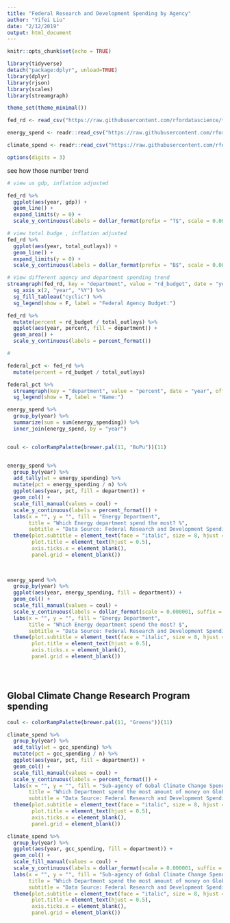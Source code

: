 ```yaml
---
title: "Federal Research and Development Spending by Agency"
author: "Yifei Liu"
date: "2/12/2019"
output: html_document
---
```


```r
knitr::opts_chunk$set(echo = TRUE)
```



```r
library(tidyverse)
detach("package:dplyr", unload=TRUE)
library(dplyr)
library(rjson)
library(scales)
library(streamgraph)

theme_set(theme_minimal())

fed_rd <- read_csv("https://raw.githubusercontent.com/rfordatascience/tidytuesday/master/data/2019/2019-02-12/fed_r_d_spending.csv")

energy_spend <- readr::read_csv("https://raw.githubusercontent.com/rfordatascience/tidytuesday/master/data/2019/2019-02-12/energy_spending.csv")

climate_spend <- readr::read_csv("https://raw.githubusercontent.com/rfordatascience/tidytuesday/master/data/2019/2019-02-12/climate_spending.csv")

options(digits = 3)

```

see how those number trend


```r
# view us gdp, inflation adjusted

fed_rd %>% 
  ggplot(aes(year, gdp)) +
  geom_line() +
  expand_limits(y = 0) +
  scale_y_continuous(labels = dollar_format(prefix = "T$", scale = 0.000000000001))

# view total budge , inflation adjusted
fed_rd %>%
  ggplot(aes(year, total_outlays)) +
  geom_line() +
  expand_limits(y = 0) +
  scale_y_continuous(labels = dollar_format(prefix = "B$", scale = 0.000000001))

# View different agency and department spending trend
streamgraph(fed_rd, key = "department", value = "rd_budget", date = "year", offset = "expand") %>%
  sg_axis_x(2, "year", "%Y") %>%
  sg_fill_tableau("cyclic") %>%
  sg_legend(show = F, label = "Federal Agency Budget:")

fed_rd %>%
  mutate(percent = rd_budget / total_outlays) %>%
  ggplot(aes(year, percent, fill = department)) +
  geom_area() +
  scale_y_continuous(labels = percent_format())

# 

federal_pct <- fed_rd %>%
  mutate(percent = rd_budget / total_outlays) 

federal_pct %>%
  streamgraph(key = "department", value = "percent", date = "year", offset = "zero", interpolate = "step") %>%
  sg_legend(show = T, label = "Name:")

```



```r

energy_spend %>% 
  group_by(year) %>%
  summarize(sum = sum(energy_spending)) %>%
  inner_join(energy_spend, by = "year")


coul <- colorRampPalette(brewer.pal(11, "BuPu"))(11)


energy_spend %>%
  group_by(year) %>%
  add_tally(wt = energy_spending) %>%
  mutate(pct = energy_spending / n) %>%
  ggplot(aes(year, pct, fill = department)) +
  geom_col() +
  scale_fill_manual(values = coul) +
  scale_y_continuous(labels = percent_format()) +
  labs(x = "", y = "", fill = "Energy Department",
       title = "Which Energy department spend the most? %",
       subtitle = "Data Source: Federal Research and Development Spending by Agency @yifei_liu") +
  theme(plot.subtitle = element_text(face = "italic", size = 8, hjust = 0.5),
        plot.title = element_text(hjust = 0.5),
        axis.ticks.x = element_blank(),
        panel.grid = element_blank())
  

  
energy_spend %>%
  group_by(year) %>%
  ggplot(aes(year, energy_spending, fill = department)) +
  geom_col() +
  scale_fill_manual(values = coul) +
  scale_y_continuous(labels = dollar_format(scale = 0.000001, suffix = "B$", prefix = "")) +
  labs(x = "", y = "", fill = "Energy Department",
       title = "Which Energy department spend the most? $",
       subtitle = "Data Source: Federal Research and Development Spending by Agency @yifei_liu") +
  theme(plot.subtitle = element_text(face = "italic", size = 8, hjust = 0.5),
        plot.title = element_text(hjust = 0.5),
        axis.ticks.x = element_blank(),
        panel.grid = element_blank())





```

## Global Climate Change Research Program spending

```r

coul <- colorRampPalette(brewer.pal(11, "Greens"))(11)

climate_spend %>%
  group_by(year) %>%
  add_tally(wt = gcc_spending) %>%
  mutate(pct = gcc_spending / n) %>%
  ggplot(aes(year, pct, fill = department)) +
  geom_col() +
  scale_fill_manual(values = coul) +
  scale_y_continuous(labels = percent_format()) +
  labs(x = "", y = "", fill = "Sub-agency of Gobal Climate Change Spending",
       title = "Which Department spend the most amount of money on Global Climate Change? %",
       subtitle = "Data Source: Federal Research and Development Spending by Agency @yifei_liu") +
  theme(plot.subtitle = element_text(face = "italic", size = 8, hjust = 0.5),
        plot.title = element_text(hjust = 0.5),
        axis.ticks.x = element_blank(),
        panel.grid = element_blank())

climate_spend %>%
  group_by(year) %>%
  ggplot(aes(year, gcc_spending, fill = department)) +
  geom_col() +
  scale_fill_manual(values = coul) +
  scale_y_continuous(labels = dollar_format(scale = 0.000001, suffix = "B$", prefix = "")) +
  labs(x = "", y = "", fill = "Sub-agency of Gobal Climate Change Spending",
       title = "Which Department spend the most amount of money on Global Climate Change? $",
       subtitle = "Data Source: Federal Research and Development Spending by Agency @yifei_liu") +
  theme(plot.subtitle = element_text(face = "italic", size = 8, hjust = 0.5),
        plot.title = element_text(hjust = 0.5),
        axis.ticks.x = element_blank(),
        panel.grid = element_blank())



```







